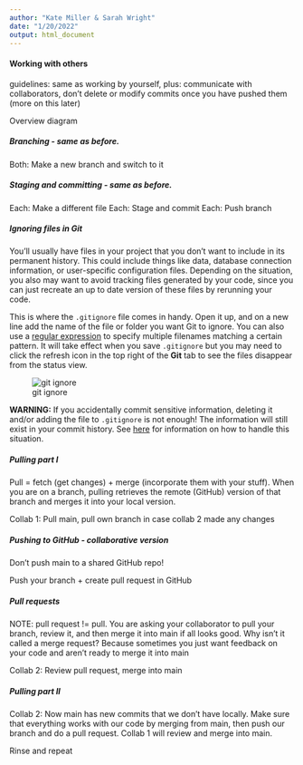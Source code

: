 ```yaml
---
author: "Kate Miller & Sarah Wright"
date: "1/20/2022"
output: html_document
---
```


#### Working with others

guidelines: same as working by yourself, plus: communicate with collaborators, don't delete or modify commits once you have pushed them (more on this later)

Overview diagram

##### Branching - same as before.

Both: Make a new branch and switch to it

##### Staging and committing - same as before.

Each: Make a different file
Each: Stage and commit
Each: Push branch

##### Ignoring files in Git

You'll usually have files in your project that you don't want to include in its permanent history. This could include things like data, database connection information, or user-specific configuration files.
Depending on the situation, you also may want to avoid tracking files generated by your code, since you can just recreate an up to date version of these files by rerunning your code.

This is where the `.gitignore` file comes in handy. Open it up, and on a new line add the name of the file or folder you want Git to ignore. You can also use a [regular expression]() to specify multiple filenames matching a certain pattern. It will take effect when you save `.gitignore` but you may need to click the refresh icon in the top right of the **Git** tab to see the files disappear from the status view.

![git ignore](images/GitIgnore.PNG)

**WARNING:** If you accidentally commit sensitive information, deleting it and/or adding the file to `.gitignore` is not enough! The information will still exist in your commit history. See [here](https://docs.github.com/en/authentication/keeping-your-account-and-data-secure/removing-sensitive-data-from-a-repository) for information on how to handle this situation.

##### Pulling part I

Pull = fetch (get changes) + merge (incorporate them with your stuff). When you are on a branch, pulling retrieves the remote (GitHub) version of that branch and merges it into your local version.

Collab 1: Pull main, pull own branch in case collab 2 made any changes

##### Pushing to GitHub - collaborative version
Don't push main to a shared GitHub repo!

Push your branch + create pull request in GitHub

##### Pull requests

NOTE: pull request != pull. You are asking your collaborator to pull your branch, review it, and then merge it into main if all looks good. Why isn't it called a merge request? Because sometimes you just want feedback on your code and aren't ready to merge it into main

Collab 2: Review pull request, merge into main

##### Pulling part II

Collab 2: Now main has new commits that we don't have locally. Make sure that everything works with our code by merging from main, then push our branch and do a pull request. Collab 1 will review and merge into main.

Rinse and repeat


